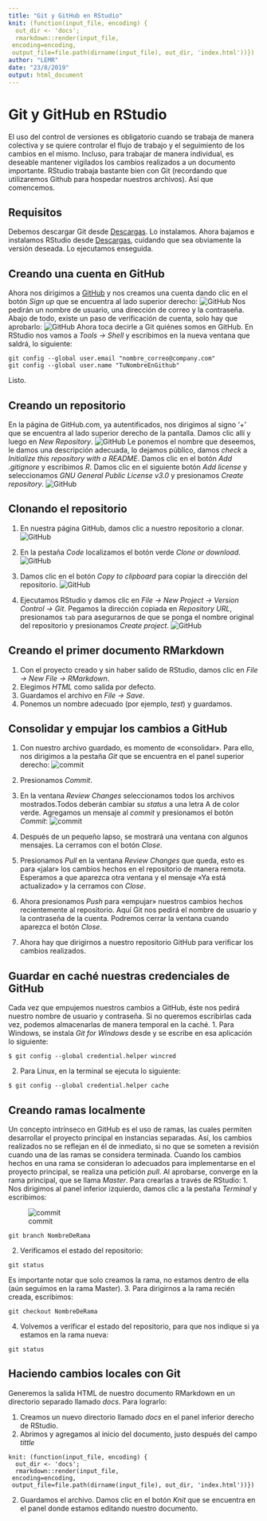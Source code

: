 ```yaml
---
title: "Git y GitHub en RStudio"
knit: (function(input_file, encoding) {
  out_dir <- 'docs';
  rmarkdown::render(input_file,
 encoding=encoding,
 output_file=file.path(dirname(input_file), out_dir, 'index.html'))})
author: "LEMR"
date: "23/8/2019"
output: html_document
---
```


# Git y GitHub en RStudio
El uso del control de versiones es obligatorio cuando se trabaja de manera colectiva y se quiere controlar el flujo de trabajo y el seguimiento de los cambios en el mismo. Incluso, para trabajar de manera individual, es deseable mantener vigilados los cambios realizados a un documento importante. 
RStudio trabaja bastante bien con Git (recordando que utilizaremos Github para hospedar nuestros archivos). Así que comencemos. 

## Requisitos
Debemos descargar Git desde [Descargas](https://git-scm.com/downloads). Lo instalamos. Ahora bajamos e instalamos RStudio desde [Descargas](https://www.rstudio.com/products/rstudio/download/), cuidando que sea obviamente la versión deseada. Lo ejecutamos enseguida.

## Creando una cuenta en GitHub
Ahora nos dirigimos a [GitHub](https://github.com) y nos creamos una cuenta dando clic en el botón _Sign up_ que se encuentra al lado superior derecho: 
![GitHub](images/001-github.png)
Nos pedirán un nombre de usuario, una dirección de correo y la contraseña. Abajo de todo, existe un paso de verificación de cuenta, solo hay que aprobarlo:
![GitHub](images/002-github.png)
Ahora toca decirle a Git quiénes somos en GitHub. En RStudio nos vamos a _Tools -> Shell_ y escribimos en la nueva ventana que saldrá, lo siguiente:
```
git config --global user.email "nombre_correo@company.com"
git config --global user.name "TuNombreEnGithub"
```
Listo.

## Creando un repositorio
En la página de GitHub.com, ya autentificados, nos dirigimos al signo '+' que se encuentra al lado superior derecho de la pantalla. Damos clic allí y luego en _New Repository_. 
![GitHub](images/007-github.png)
Le ponemos el nombre que deseemos, le damos una descripción adecuada, lo dejamos público, damos _check_ a _Initialize this repository with a README_. Damos clic en el botón _Add .gitignore_ y escribimos _R_. Damos clic en el siguiente botón _Add license_ y seleccionamos _GNU General Public License v3.0_ y presionamos _Create repository_.
![GitHub](images/008-github.png)

## Clonando el repositorio

1. En nuestra página GitHub, damos clic a nuestro repositorio a clonar.
![GitHub](images/009-github.png)

2. En la pestaña _Code_ localizamos el botón verde _Clone or download_.
![GitHub](images/010-github.png)

3. Damos clic en el botón _Copy to clipboard_ para copiar la dirección del repositorio.
![GitHub](images/011-github.png)

4. Ejecutamos RStudio y damos clic en _File -> New Project -> Version Control -> Git_. Pegamos la dirección copiada en _Repository URL_, presionamos `tab` para asegurarnos de que se ponga el nombre original del repositorio y presionamos _Create project_.
![GitHub](images/012-github.png)

## Creando el primer documento RMarkdown
1. Con el proyecto creado y sin haber salido de RStudio, damos clic en _File -> New File -> RMarkdown_.
2. Elegimos _HTML_ como salida por defecto.
3. Guardamos el archivo en _File -> Save_.
4. Ponemos un nombre adecuado (por ejemplo, _test_) y guardamos.

## Consolidar y empujar los cambios a GitHub
1. Con nuestro archivo guardado, es momento de «consolidar». Para ello, nos dirigimos a la pestaña _Git_ que se encuentra en el panel superior derecho:
![commit](images/013-github.png)

2. Presionamos _Commit_.
3. En la ventana _Review Changes_ seleccionamos todos los archivos mostrados.Todos deberán cambiar su _status_ a una letra A de color verde. Agregamos un mensaje al _commit_ y presionamos el botón _Commit_:
![commit](images/014-github.png)

4. Después de un pequeño lapso, se mostrará una ventana con algunos mensajes. La cerramos con el botón _Close_.
5. Presionamos _Pull_ en la ventana _Review Changes_ que queda, esto es para «jalar» los cambios hechos en el repositorio de manera remota. Esperamos a que aparezca otra ventana y el mensaje «Ya está actualizado» y la cerramos con _Close_.
6. Ahora presionamos _Push_ para «empujar» nuestros cambios hechos recientemente al repositorio. Aquí Git nos pedirá el nombre de usuario y la contraseña de la cuenta. Podremos cerrar la ventana cuando aparezca el botón _Close_.
7. Ahora hay que dirigirnos a nuestro repositorio GitHub para verificar los cambios realizados.

## Guardar en caché nuestras credenciales de GitHub
Cada vez que empujemos nuestros cambios a GitHub, éste nos pedirá nuestro nombre de usuario y contraseña. Si no queremos escribirlas cada vez, podemos almacenarlas de manera temporal en la caché. 
1. Para Windows, se instala _Git for Windows_ desde [](https://gitforwindows.org/) y se escribe en esa aplicación lo siguiente: 
```
$ git config --global credential.helper wincred
``` 
2. Para Linux, en la terminal se ejecuta lo siguiente:
```
$ git config --global credential.helper cache
```

## Creando ramas localmente
Un concepto intrínseco en GitHub es el uso de ramas, las cuales permiten desarrollar el proyecto principal en instancias separadas. Así, los cambios realizados no se reflejan en él de inmediato, si no que se someten a revisión cuando una de las ramas se considera terminada. Cuando los cambios hechos en una rama se consideran lo adecuados para implementarse en el proyecto principal, se realiza una petición _pull_. Al aprobarse, converge en la rama principal, que se llama _Master_.
Para crearlas a través de RStudio:
1. Nos dirigimos al panel inferior izquierdo, damos clic a la pestaña _Terminal_ y escribimos: 

![commit](images/015-github.png)

```
git branch NombreDeRama
```
2. Verificamos el estado del repositorio:
```
git status
```
Es importante notar que solo creamos la rama, no estamos dentro de ella (aún seguimos en la rama Master).
3. Para dirigirnos a la rama recién creada, escribimos:
```
git checkout NombreDeRama
```
4. Volvemos a verificar el estado del repositorio, para que nos indique si ya estamos en la rama nueva:
```
git status
```

## Haciendo cambios locales con Git
Generemos la salida HTML de nuestro documento RMarkdown en un directorio separado llamado _docs_. Para lograrlo:

1. Creamos un nuevo directorio llamado _docs_ en el panel inferior derecho de RStudio.
2. Abrimos y agregamos al inicio del documento, justo después del campo _tittle_
```
knit: (function(input_file, encoding) {
  out_dir <- 'docs';
  rmarkdown::render(input_file,
 encoding=encoding,
 output_file=file.path(dirname(input_file), out_dir, 'index.html'))})
 ```
2. Guardamos el archivo.
Damos clic en el botón _Knit_ que se encuentra en el panel donde estamos editando nuestro documento.